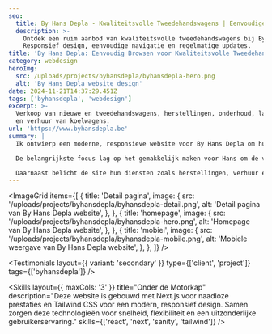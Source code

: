 ```yaml
---
seo:
  title: By Hans Depla - Kwaliteitsvolle Tweedehandswagens | Eenvoudige Updates
  description: >-
    Ontdek een ruim aanbod van kwaliteitsvolle tweedehandswagens bij By Hans Depla.
    Responsief design, eenvoudige navigatie en regelmatige updates.
title: 'By Hans Depla: Eenvoudig Browsen voor Kwaliteitsvolle Tweedehandswagens'
category: webdesign
heroImg:
  src: /uploads/projects/byhansdepla/byhansdepla-hero.png
  alt: 'By Hans Depla website design'
date: 2024-11-21T14:37:29.451Z
tags: ['byhansdepla', 'webdesign']
excerpt: >-
  Verkoop van nieuwe en tweedehandswagens, herstellingen, onderhoud, laswerken, poorten
  en verhuur van koelwagens.
url: 'https://www.byhansdepla.be'
summary: |
  Ik ontwierp een moderne, responsieve website voor By Hans Depla om hun wagens en diensten effectief te presenteren. De vorige site miste onderhoudbaarheid en aanpasbaarheid voor verschillende apparaten, wat de bruikbaarheid belemmerde. De nieuwe website lost deze problemen op en zorgt voor naadloze navigatie op alle platforms.

  De belangrijkste focus lag op het gemakkelijk maken voor Hans om de voorraad wagens te beheren. Met een intuïtieve interface is het nu eenvoudig om wagens toe te voegen, te bewerken en te verwijderen, wat tijd en moeite bespaart. Elke wagenlijsting is visueel aantrekkelijk en informatief, wat de browse-ervaring voor klanten verbetert.

  Daarnaast belicht de site hun diensten zoals herstellingen, verhuur en laswerken op maat. De overzichtelijke layout en het responsieve design zorgen ervoor dat bezoekers snel informatie vinden. Deze moderne aanpak positioneert By Hans Depla als een professioneel, klantgericht bedrijf.
---
```


<ImageGrid
	items={[
		{
			title: 'Detail pagina',
			image: {
				src: '/uploads/projects/byhansdepla/byhansdepla-detail.png',
				alt: 'Detail pagina van By Hans Depla website',
			},
		},
		{
			title: 'homepage',
			image: {
				src: '/uploads/projects/byhansdepla/byhansdepla-hero.png',
				alt: 'Homepage van By Hans Depla website',
			},
		},
		{
			title: 'mobiel',
			image: {
				src: '/uploads/projects/byhansdepla/byhansdepla-mobile.png',
				alt: 'Mobiele weergave van By Hans Depla website',
			},
		},
	]}
/>

<Testimonials
	layout={{ variant: 'secondary' }}
	type={['client', 'project']}
	tags={['byhansdepla']}
/>

<Skills
	layout={{ maxCols: '3' }}
	title="Onder de Motorkap"
	description="Deze website is gebouwd met Next.js voor naadloze prestaties en Tailwind CSS voor een modern, responsief design. Samen zorgen deze technologieën voor snelheid, flexibiliteit en een uitzonderlijke gebruikerservaring."
	skills={['react', 'next', 'sanity', 'tailwind']}
/>
